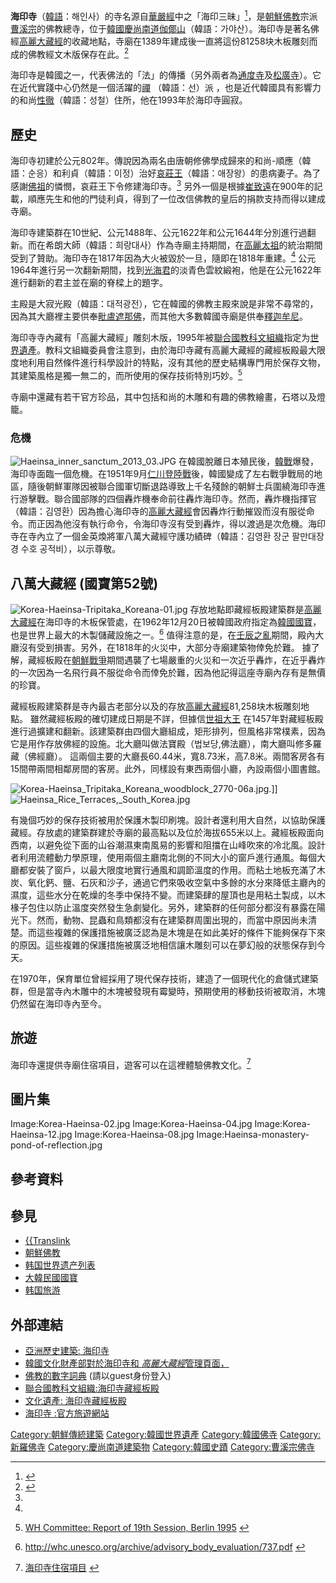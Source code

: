 {{世界文化遗产概要表
| site_img = File:Korea-Haeinsa-07.jpg
| site_img_capt = 海印寺
| site_img_width = 250px
| zh_name = 海印寺
| en_name = Haeinsa
| fr_name = Haeinsa Janggyeong Panjeon
| country = {{ROK}}[[慶尚南道|慶尚南道]][[陜川郡|陜川郡]]
| Region = 亚洲和太平洋地区
| criterion_c = iv, vi
| rg_year = 1995
| ex_rg_year = 
| remarks = 
| org_url = http://whc.unesco.org/pg.cfm?cid=31&id_site=737 
}}
{{Infobox Korean name
|img=
|caption=
|hangul=해인사
|hanja=海印寺
|rr=Haeinsa
|mr=Haeinsa
}}
{{coord|35|48|N|128|6|E|display=title}}

'''海印寺'''（[[韓語|韓語]]：해인사）的寺名源自[[華嚴經|華嚴經]]中之「海印三昧」<ref>{{cite news|author=心律|title=韓國海印寺　珍藏有世界文化遺產的八萬高麗大藏經木雕版|url=http://www.lnanews.com/news/%E9%9F%93%E5%9C%8B%E6%B5%B7%E5%8D%B0%E5%AF%BA%E3%80%80%E7%8F%8D%E8%97%8F%E6%9C%89%E4%B8%96%E7%95%8C%E6%96%87%E5%8C%96%E9%81%BA%E7%94%A2%E7%9A%84%E5%85%AB%E8%90%AC%E9%AB%98%E9%BA%97%E5%A4%A7%E8%97%8F%E7%B6%93%E6%9C%A8%E9%9B%95%E7%89%88.html|accessdate=2018-12-17|agency=人間通訊社|date=2010-02-19|archive-date=2018-12-17|archive-url=https://web.archive.org/web/20181217110549/http://www.lnanews.com/news/%E9%9F%93%E5%9C%8B%E6%B5%B7%E5%8D%B0%E5%AF%BA%E3%80%80%E7%8F%8D%E8%97%8F%E6%9C%89%E4%B8%96%E7%95%8C%E6%96%87%E5%8C%96%E9%81%BA%E7%94%A2%E7%9A%84%E5%85%AB%E8%90%AC%E9%AB%98%E9%BA%97%E5%A4%A7%E8%97%8F%E7%B6%93%E6%9C%A8%E9%9B%95%E7%89%88.html|dead-url=no}}</ref>，是[[朝鲜佛教|朝鮮佛教]]宗派[[曹溪宗|曹溪宗]]的佛教總寺，位于[[韓國|韓國]][[慶尚南道|慶尚南道]][[伽倻山|伽倻山]]（韓語：가야산）。海印寺是著名佛經[[高麗大藏經|高麗大藏經]]的收藏地點，寺廟在1389年建成後一直將這份81258块木板雕刻而成的佛教經文木版保存在此。<ref name="orientalarchitecture.com">{{Cite web |url=http://www.orientalarchitecture.com/ |title=Asian Historical Architecture: a Photographic Survey<!-- Bot generated title --> |accessdate=2017-07-07 |archive-date=2014-03-11 |archive-url=https://web.archive.org/web/20140311162422/http://www.orientalarchitecture.com/ |dead-url=no }}</ref>

海印寺是韓國{{Translink|ko|한국의_사찰#삼보사찰|4=三寶寺刹}}之一，代表佛法的「法」的傳播（另外兩者為[[通度寺|通度寺]]及[[松廣寺|松廣寺]]）。它在近代實踐中心仍然是一個活躍的[[朝鮮佛教#禪|禪]] （韓語：선）派 ，也是近代韓國具有影響力的和尚[[性徹|性徹]]（韓語：성철）住所，他在1993年於海印寺圓寂。

==歷史==
海印寺初建於公元802年。傳說因為兩名由唐朝修佛學成歸來的和尚-順應（韓語：순응）和利貞（韓語：이정）治好[[哀莊王|哀莊王]]（韓語：애장왕）的患病妻子。為了感謝[[釋迦牟尼|佛祖]]的憐憫，哀莊王下令修建海印寺。<ref name="orientalarchitecture.com" />   另外一個是根據[[崔致远|崔致遠]]在900年的記載，順應先生和他的門徒利貞，得到了一位改信佛教的皇后的捐款支持而得以建成寺廟。

海印寺建築群在10世紀、公元1488年、公元1622年和公元1644年分別進行過翻新。而在希朗大師（韓語：희랑대사）作為寺廟主持期間，在[[高麗太祖|高麗太祖]]的統治期間受到了贊助。海印寺在1817年因為大火被毀於一旦，隨即在1818年重建。<ref name="orientalarchitecture.com" />  公元1964年進行另一次翻新期間，找到[[光海君|光海君]]的淡青色雲紋緞袍，他是在公元1622年進行翻新的君主並在廟的脊樑上的題字。

主殿是大寂光殿（韓語：대적광전），它在韓國的佛教主殿來說是非常不尋常的，因為其大廳裡主要供奉[[毗卢遮那佛|毗盧遮那佛]]，而其他大多數韓國寺廟是供奉[[釋迦牟尼|釋迦牟尼]]。

海印寺寺內藏有「高麗大藏經」雕刻木版，1995年被[[聯合國教科文組織|聯合國教科文組織]]指定为[[世界遺產列表|世界遺產]]。教科文組織委員會注意到，由於海印寺藏有高麗大藏經的藏經板殿最大限度地利用自然條件進行科學設計的特點，沒有其他的歷史結構專門用於保存文物，其建築風格是獨一無二的，而所使用的保存技術特別巧妙。<ref>{{en}}[http://whc.unesco.org/archive/repcom95.htm#737 WH Committee: Report of 19th Session, Berlin 1995<!-- Bot generated title -->] {{Wayback|url=http://whc.unesco.org/archive/repcom95.htm#737 |date=20160412205120 }}</ref>

寺廟中還藏有若干官方珍品，其中包括和尚的木雕和有趣的佛教繪畫，石塔以及燈籠。

=== 危機 ===
[[File:Haeinsa_inner_sanctum_2013_03.JPG|thumb]]
在韓國脫離日本殖民後，[[韓戰|韓戰]]爆發，海印寺面臨一個危機。在1951年9月[[仁川登陸戰|仁川登陸戰]]後，韓國變成了左右戰爭戰局的地區，隨後朝鮮軍隊因被聯合國軍切斷退路導致上千名殘餘的朝鮮士兵圍繞海印寺進行游擊戰。聯合國部隊的四個轟炸機奉命前往轟炸海印寺。然而，轟炸機指揮官{{Translink|ko|김영환 (1921년)|4=金英煥}}（韓語：김영환）因為擔心海印寺的[[高麗大藏經|高麗大藏經]]會因轟炸行動摧毀而沒有服從命令。而正因為他沒有執行命令，令海印寺沒有受到轟炸，得以渡過是次危機。海印寺在寺內立了一個金英煥將軍八萬大藏經守護功績碑（韓語：김영환 장군 팔만대장경 수호 공적비），以示尊敬。{{citation needed|date=August 2013}}

== 八萬大藏經  (國寶第52號) ==
[[Image:Korea-Haeinsa-Tripitaka_Koreana-01.jpg|thumb]]
存放地點即藏經板殿建築群是[[高麗大藏經|高麗大藏經]]在海印寺的木板保管處，在1962年12月20日被韓國政府指定為[[韓國國寶|韓國國寶]]，也是世界上最大的木製儲藏設施之一。<ref>{{en}}http://whc.unesco.org/archive/advisory_body_evaluation/737.pdf {{Wayback|url=http://whc.unesco.org/archive/advisory_body_evaluation/737.pdf |date=20060627201116 }}</ref> 值得注意的是，在[[萬曆朝鮮之役|壬辰之亂]]期間，殿內大廳沒有受到損害。另外，在1818年的火災中，大部分寺廟建築物倖免於難。 據了解，藏經板殿在[[朝鮮戰爭|朝鮮戰爭]]期間遇襲了七場嚴重的火災和一次近乎轟炸，在近乎轟炸的一次因為一名飛行員不服從命令而倖免於難，因為他記得這座寺廟內存有是無價的珍寶。

藏經板殿建築群是寺內最古老部分以及的存放[[高麗大藏經|高麗大藏經]]81,258块木板雕刻地點。 雖然藏經板殿的確切建成日期是不詳，但據信[[朝鮮世祖|世祖大王]] 在1457年對藏經板殿進行過擴建和翻新。該建築群由四個大廳組成，矩形排列，但風格非常樸素，因為它是用作存放佛經的設施。北大廳叫做法寶殿（법보당,佛法廳），南大廳叫修多羅藏（佛經廳）。 這兩個主要的大廳長60.44米，寬8.73米，高7.8米。兩間客房各有15間帶兩間相鄰房間的客房。此外，同樣設有東西兩個小廳，內設兩個小圖書館。

[[File:Korea-Haeinsa_Tripitaka_Koreana_woodblock_2770-06a.jpg|thumb]].]]
[[File:Haeinsa_Rice_Terraces,_South_Korea.jpg|thumb]]

有幾個巧妙的保存技術被用於保護木製印刷塊。設計者還利用大自然，以協助保護藏經。存放處的建築群建於寺廟的最高點以及位於海拔655米以上。藏經板殿面向西南，以避免從下面的山谷潮濕東南風易的影響和阻擋在山峰吹來的冷北風。設計者利用流體動力學原理，使用兩個主廳南北側的不同大小的窗戶進行通風。每個大廳都安裝了窗戶，以最大限度地實行通風和調節溫度的作用。而粘土地板充滿了木炭、氧化鈣、鹽、石灰和沙子，通過它們來吸收空氣中多餘的水分來降低主廳內的濕度，這些水分在乾燥的冬季中保持不變。而建築肆的屋頂也是用粘土製成，以木椽子包住以防止溫度突然發生急劇變化。另外，建築群的任何部分都沒有暴露在陽光下。然而，動物、昆蟲和鳥類都沒有在建築群周圍出現的，而當中原因尚未清楚。而這些複雜的保護措施被廣泛認為是木塊是在如此美好的條件下能夠保存下來的原因。這些複雜的保護措施被廣泛地相信讓木雕刻可以在夢幻般的狀態保存到今天。

在1970年，保育單位曾經採用了現代保存技術，建造了一個現代化的倉儲式建築群，但是當寺內木雕中的木塊被發現有霉變時，預期使用的移動技術被取消，木塊仍然留在海印寺內至今。

== 旅遊 ==
海印寺還提供寺廟住宿項目，遊客可以在這裡體驗佛教文化。<ref>{{en}}[http://eng.templestay.com/reservation/temple_view.asp?cid=9&idx=40 海印寺住宿項目] {{webarchive|url=https://web.archive.org/web/20160203011012/http://eng.templestay.com/reservation/temple_view.asp?cid=9&idx=40 |date=2016-02-03 }}</ref>

==圖片集==
<gallery>
Image:Korea-Haeinsa-02.jpg
Image:Korea-Haeinsa-04.jpg
Image:Korea-Haeinsa-12.jpg
Image:Korea-Haeinsa-08.jpg
Image:Haeinsa-monastery-pond-of-reflection.jpg
</gallery>

==參考資料==
{{reflist}}

==參見==
*[[朝鮮佛寺|{{Translink]]
*[[朝鲜佛教|朝鮮佛教]]
*[[韩国世界遗产列表|韩国世界遗产列表]]
*[[韩国国宝|大韓民國國寶]]
*[[韩国旅游|韩国旅游]]

== 外部連結 ==
{{Commonscat|Haeinsa}}
*[http://www.orientalarchitecture.com/koreasouth/ruralgyeongsang/haeinsa.php 亞洲歷史建築: 海印寺] {{Wayback|url=http://www.orientalarchitecture.com/koreasouth/ruralgyeongsang/haeinsa.php |date=20210218185044 }} {{en}}
*[https://web.archive.org/web/20090506052257/http://www.ocp.go.kr/english/treasure/dom_hae.html 韓國文化財產部對於海印寺和 ''高麗大藏經''管理頁面，]
*[https://web.archive.org/web/20031006011750/http://www.acmuller.net/ddb/search-ddb3.html 佛教的數字詞典] (請以guest身份登入){{en}}
*[http://whc.unesco.org/pg.cfm?cid=31&id_site=737 聯合國教科文組織:海印寺藏經板殿] {{Wayback|url=http://whc.unesco.org/pg.cfm?cid=31&id_site=737 |date=20081007205249 }} {{en}}
*[http://www.cha.go.kr/search_plaza/ECulresult_Db_View.jsp?VdkVgwKey=11,00520000,38 文化遺產: 海印寺藏經板殿]{{Dead link|date=2018年6月 |bot=InternetArchiveBot |fix-attempted=no }} {{en}}
*[http://english.visitkorea.or.kr/enu/CU/CU_EN_8_5_5_4.jsp 海印寺 :官方旅遊網站] {{Wayback|url=http://english.visitkorea.or.kr/enu/CU/CU_EN_8_5_5_4.jsp |date=20170509234437 }} {{en}}

{{三寶寺}}
{{韩国世界遗产}}
{{佛教主題}}

[[Category:朝鮮傳統建築|Category:朝鮮傳統建築]]
[[Category:韓國世界遺產|Category:韓國世界遺產]]
[[Category:韓國佛寺|Category:韓國佛寺]]
[[Category:新羅佛寺|Category:新羅佛寺]]
[[Category:慶尚南道建築物|Category:慶尚南道建築物]]
[[Category:韓國史蹟|Category:韓國史蹟]]
[[Category:曹溪宗佛寺|Category:曹溪宗佛寺]]